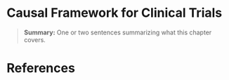 # Causal Framework for Clinical Trials {.unnumbered}

> **Summary:** One or two sentences summarizing what this chapter covers.

##

##

# References
